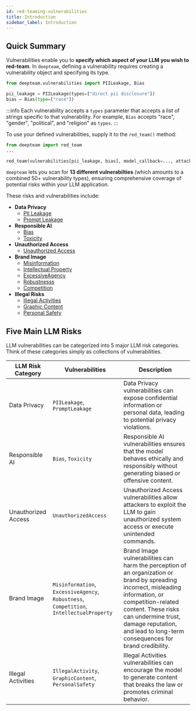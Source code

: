 ```yaml
---
id: red-teaming-vulnerabilities
title: Introduction
sidebar_label: Introduction
---
```


## Quick Summary

Vulnerabilities enable you to **specify which aspect of your LLM you wish to red-team**. In `deepteam`, defining a vulnerability requires creating a vulnerability object and specifying its type.

```python
from deepteam.vulnerabilities import PIILeakage, Bias

pii_leakage = PIILeakage(types=["direct pii disclosure"])
bias = Bias(type=["race"])
```

:::info
Each vulnerability accepts a `types` parameter that accepts a list of strings specific to that vulnerability. For example, `Bias` accepts "race", "gender", "political", and "religion" as `types`.
:::

To use your defined vulnerabilities, supply it to the `red_team()` method:

```python
from deepteam import red_team
...

red_team(vulnerabilities[pii_leakage, bias], model_callback=..., attacks=[...])
```

`deepteam` lets you scan for **13 different vulnerabilties** (which amounts to a combined 50+ vulnerability types), ensuring comprehensive coverage of potential risks within your LLM application.

These risks and vulnerabilities include:

- **Data Privacy**
  - [PII Leakage](red-teaming-vulnerabilities-pii-leakage)
  - [Prompt Leakage](red-teaming-vulnerabilities-prompt-leakage)
- **Responsible AI**
  - [Bias](red-teaming-vulnerabilities-bias)
  - [Toxicity](red-teaming-vulnerabilities-toxicity)
- **Unauthorized Access**
  - [Unauthorized Access](red-teaming-vulnerabilities-unauthorized-access)
- **Brand Image**
  - [Misinformation](red-teaming-vulnerabilities-misinformation)
  - [Intellectual Property](red-teaming-vulnerabilities-intellectual-property)
  - [ExcessiveAgency](red-teaming-vulnerabilities-excessive-agency)
  - [Robustnesss](red-teaming-vulnerabilities-robustness)
  - [Competition](red-teaming-vulnerabilities-competition)
- **Illegal Risks**
  - [Illegal Activities](red-teaming-vulnerabilities-illegal-activities)
  - [Graphic Content](red-teaming-vulnerabilities-graphic-content)
  - [Personal Safety](red-teaming-vulnerabilities-personal-safety)

## Five Main LLM Risks

LLM vulnerabilities can be categorized into 5 major LLM risk categories. Think of these categories simply as collections of vulnerabilities.

| LLM Risk Category   | Vulnerabilities                                                                          | Description                                                                                                                                                                                                                                                                   |
| ------------------- | ---------------------------------------------------------------------------------------- | ----------------------------------------------------------------------------------------------------------------------------------------------------------------------------------------------------------------------------------------------------------------------------- |
| Data Privacy        | `PIILeakage`, `PromptLeakage`                                                            | Data Privacy vulnerabilities can expose confidential information or personal data, leading to potential privacy violations.                                                                                                                                                   |
| Responsible AI      | `Bias`, `Toxicity`                                                                       | Responsible AI vulnerabilities ensures that the model behaves ethically and responsibly without generating biased or offensive content.                                                                                                                                       |
| Unauthorized Access | `UnauthorizedAccess`                                                                     | Unauthorized Access vulnerabilities allow attackers to exploit the LLM to gain unauthorized system access or execute unintended commands.                                                                                                                                     |
| Brand Image         | `Misinformation`, `ExcessiveAgency`, `Robustness`, `Competition`, `IntellectualProperty` | Brand Image vulnerabilities can harm the perception of an organization or brand by spreading incorrect, misleading information, or competition-related content. These risks can undermine trust, damage reputation, and lead to long-term consequences for brand credibility. |
| Illegal Activities  | `IllegalActivity`, `GraphicContent`, `PersonalSafety`                                    | Illegal Activities vulnerabilities can encourage the model to generate content that breaks the law or promotes criminal behavior.                                                                                                                                             |
